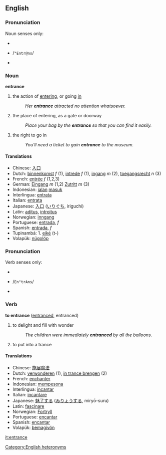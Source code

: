 ==English==
===Pronunciation===
Noun senses only:
*{{IPA|/ˈɛntrəns/}}
*{{SAMPA}} /<tt>"Entr@ns</tt>/
*{{audio|en-us-entrance-noun.ogg|Audio (US)}}

===Noun===
'''entrance'''
# the action of [[entering]], or going [[in]]
#:''Her '''entrance''' attracted no attention whatsoever.''
# the place of entering, as a gate or doorway
#:''Place your bag by the '''entrance''' so that you can find it easily.''
# the right to go in
#:''You'll need a ticket to gain '''entrance''' to the museum.''

==== Translations ====
*Chinese: [[入口]]
*Dutch: [[binnenkomst]] ''f'' (1), [[intrede]] ''f'' (1), [[ingang]] ''m'' (2), [[toegangsrecht]] ''n'' (3)
*French: [[entrée]] ''f'' (1,2,3)
*German: [[Eingang]] ''m'' (1,2) [[Zutritt]] ''m'' (3)
*Indonesian: [[jalan]] [[masuk]]
*Interlingua: [[entrata]]
*Italian: [[entrata]]
*Japanese: [[入口]] ([[いりぐち]], iriguchi)
*Latin: [[aditus]], [[introitus]]
*Norwegian: [[inngang]]
*Portuguese: [[entrada]], ''f''
*Spanish: [[entrada]], ''f''
*Tupinambá: 1. [[eiké]] (t-)
*Volapük: [[nügolöp]]


===Pronunciation===
Verb senses only:
*{{IPA|/εn'trɑns/}}
*{{SAMPA}} /<tt>En"trAns</tt>/
*{{audio|en-us-entrance-verb.ogg|Audio (US)}}

===Verb=== 
'''to entrance''' ([[entranced]], entranced)
# to delight and fill with wonder
#:''The children were immediately '''entranced''' by all the balloons.''
# to put into a trance 

==== Translations ====
*Chinese: [[施展魔法]]
*Dutch: [[verwonderen]] (1), [[in trance brengen]] (2)
*French: [[enchanter]]
*Indonesian: [[pesona|mempesona]]
*Interlingua: [[incantar]]
*Italian: [[incantare]]
*Japanese: [[魅了|魅了する]] ([[みりょう|みりょうする]], miryō-suru)
*Latin: [[fascinare]]
*Norwegian: [[Fortryll]]
*Portuguese: [[encantar]]
*Spanish: [[encantar]]
*Volapük: [[bemagivön]]

[[it:entrance]]

[[Category:English heteronyms]]